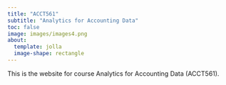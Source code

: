 ```yaml
---
title: "ACCT561"
subtitle: "Analytics for Accounting Data" 
toc: false
image: images/images4.png
about: 
  template: jolla
  image-shape: rectangle
---
```


This is the website for course Analytics for Accounting Data (ACCT561).
